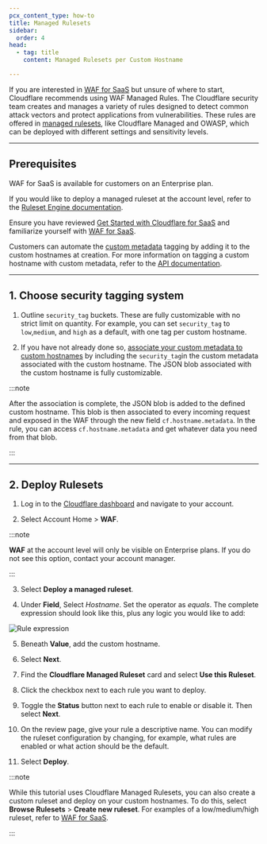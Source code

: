 ```yaml
---
pcx_content_type: how-to
title: Managed Rulesets
sidebar:
  order: 4
head:
  - tag: title
    content: Managed Rulesets per Custom Hostname

---
```


If you are interested in [WAF for SaaS](/cloudflare-for-platforms/cloudflare-for-saas/security/waf-for-saas/) but unsure of where to start, Cloudflare recommends using WAF Managed Rules. The Cloudflare security team creates and manages a variety of rules designed to detect common attack vectors and protect applications from vulnerabilities. These rules are offered in [managed rulesets](/waf/managed-rules/), like Cloudflare Managed and OWASP, which can be deployed with different settings and sensitivity levels.

***

## Prerequisites

WAF for SaaS is available for customers on an Enterprise plan.

If you would like to deploy a managed ruleset at the account level, refer to the [Ruleset Engine documentation](/ruleset-engine/managed-rulesets/deploy-managed-ruleset/).

Ensure you have reviewed [Get Started with Cloudflare for SaaS](/cloudflare-for-platforms/cloudflare-for-saas/start/getting-started/) and familiarize yourself with [WAF for SaaS](/cloudflare-for-platforms/cloudflare-for-saas/security/waf-for-saas/).

Customers can automate the [custom metadata](/cloudflare-for-platforms/cloudflare-for-saas/domain-support/custom-metadata/) tagging by adding it to the custom hostnames at creation. For more information on tagging a custom hostname with custom metadata, refer to the [API documentation](/api/operations/custom-hostname-for-a-zone-edit-custom-hostname).

***

## 1. Choose security tagging system

1. Outline `security_tag` buckets. These are fully customizable with no strict limit on quantity. For example, you can set `security_tag` to `low`,`medium`, and `high` as a default, with one tag per custom hostname.

2. If you have not already done so, [associate your custom metadata to custom hostnames](/cloudflare-for-platforms/cloudflare-for-saas/security/waf-for-saas/#1-associate-custom-metadata-to-a-custom-hostname) by including the `security_tag`in the custom metadata associated with the custom hostname. The JSON blob associated with the custom hostname is fully customizable.

:::note


After the association is complete, the JSON blob is added to the defined custom hostname. This blob is then associated to every incoming request and exposed in the WAF through the new field `cf.hostname.metadata`. In the rule, you can access `cf.hostname.metadata` and get whatever data you need from that blob.


:::

***

## 2. Deploy Rulesets

1. Log in to the [Cloudflare dashboard](https://dash.cloudflare.com/) and navigate to your account.

2. Select Account Home > **WAF**.

:::note


**WAF** at the account level will only be visible on Enterprise plans. If you do not see this option, contact your account manager.


:::

3. Select **Deploy a managed ruleset**.

4. Under **Field**, Select *Hostname*. Set the operator as *equals*. The complete expression should look like this, plus any logic you would like to add:

![Rule expression](~/assets/images/cloudflare-for-platforms/rule-expression.png)

5. Beneath **Value**, add the custom hostname.

6. Select **Next**.

7. Find the **Cloudflare Managed Ruleset** card and select **Use this Ruleset**.

8. Click the checkbox next to each rule you want to deploy.

9. Toggle the **Status** button next to each rule to enable or disable it. Then select **Next**.

10. On the review page, give your rule a descriptive name. You can modify the ruleset configuration by changing, for example, what rules are enabled or what action should be the default.

11. Select **Deploy**.

:::note


While this tutorial uses Cloudflare Managed Rulesets, you can also create a custom ruleset and deploy on your custom hostnames. To do this, select **Browse Rulesets** > **Create new ruleset**. For examples of a low/medium/high ruleset, refer to [WAF for SaaS](/cloudflare-for-platforms/cloudflare-for-saas/security/waf-for-saas/).


:::
